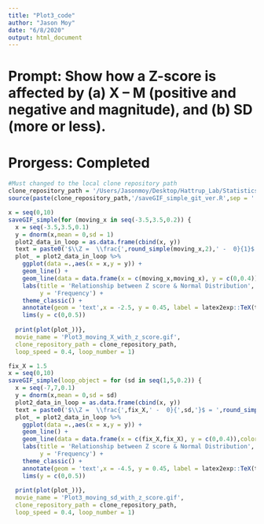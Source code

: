 ```yaml
---
title: "Plot3_code"
author: "Jason Moy"
date: "6/8/2020"
output: html_document
---
```

# Prompt: Show how a Z-score is affected by (a) X – M (positive and negative and magnitude), and (b) SD (more or less).

# Prorgess: Completed
```r
#Must changed to the local clone repository path
clone_repository_path = '/Users/Jasonmoy/Desktop/Hattrup_Lab/Statistics_Animation_Plot' #edit here
source(paste(clone_repository_path,'/saveGIF_simple_git_ver.R',sep = '')) # run the saveGIF_simple function 
```

```r
x = seq(0,10)
saveGIF_simple(for (moving_x in seq(-3.5,3.5,0.2)) {
  x = seq(-3.5,3.5,0.1)
  y = dnorm(x,mean = 0,sd = 1)
  plot2_data_in_loop = as.data.frame(cbind(x, y))
  text = paste0('$\\Z =  \\frac{',round_simple(moving_x,2),' -  0}{1}$ = ', moving_x)
  plot_ = plot2_data_in_loop %>% 
    ggplot(data =.,aes(x = x,y = y)) + 
    geom_line() + 
    geom_line(data = data.frame(x = c(moving_x,moving_x), y = c(0,0.4)),color = 'red') + 
    labs(title = 'Relationship between Z score & Normal Distribution',
         y = 'Frequency') + 
    theme_classic() + 
    annotate(geom = 'text',x = -2.5, y = 0.45, label = latex2exp::TeX(text)) + 
    lims(y = c(0,0.5))
      
  print(plot(plot_))},
  movie_name = 'Plot3_moving_X_with_z_score.gif', 
  clone_repository_path = clone_repository_path,
  loop_speed = 0.4, loop_number = 1)
```


```r
fix_X = 1.5
x = seq(0,10)
saveGIF_simple(loop_object = for (sd in seq(1,5,0.2)) {
  x = seq(-7,7,0.1)
  y = dnorm(x,mean = 0,sd = sd)
  plot2_data_in_loop = as.data.frame(cbind(x, y))
  text = paste0('$\\Z =  \\frac{',fix_X,' -  0}{',sd,'}$ = ',round_simple(fix_X/sd,2))
  plot_ = plot2_data_in_loop %>% 
    ggplot(data =.,aes(x = x,y = y)) + 
    geom_line() + 
    geom_line(data = data.frame(x = c(fix_X,fix_X), y = c(0,0.4)),color = 'red') + 
    labs(title = 'Relationship between Z score & Normal Distribution',
         y = 'Frequency') + 
    theme_classic() + 
    annotate(geom = 'text',x = -4.5, y = 0.45, label = latex2exp::TeX(text)) + 
    lims(y = c(0,0.5))
      
  print(plot(plot_))},
  movie_name = 'Plot3_moving_sd_with_z_score.gif', 
  clone_repository_path = clone_repository_path,
  loop_speed = 0.4, loop_number = 1)
```